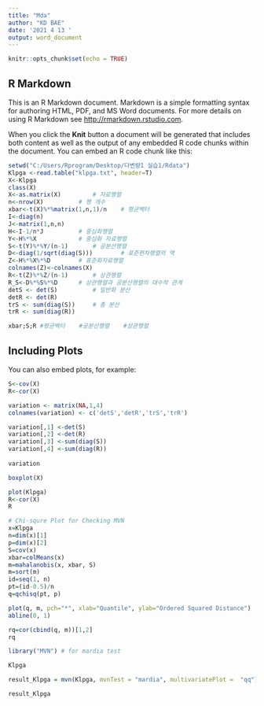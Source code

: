 ---
title: "Mda"
author: "KD BAE"
date: '2021 4 13 '
output: word_document
---

```{r setup, include=FALSE}
knitr::opts_chunk$set(echo = TRUE)
```

## R Markdown

This is an R Markdown document. Markdown is a simple formatting syntax for authoring HTML, PDF, and MS Word documents. For more details on using R Markdown see <http://rmarkdown.rstudio.com>.

When you click the **Knit** button a document will be generated that includes both content as well as the output of any embedded R code chunks within the document. You can embed an R code chunk like this:

```{r 1}
setwd("C:/Users/Rprogram/Desktop/다변량1 실습1/Rdata")
Klpga <-read.table("klpga.txt", header=T)
X<-Klpga
class(X)
X<-as.matrix(X)			# 자료행렬
n<-nrow(X)			# 행 개수
xbar<-t(X)%*%matrix(1,n,1)/n 	# 평균벡터
I<-diag(n)			
J<-matrix(1,n,n)
H<-I-1/n*J			# 중심화행렬
Y<-H%*%X			# 중심화 자료행렬
S<-t(Y)%*%Y/(n-1)		# 공분산행렬 
D<-diag(1/sqrt(diag(S)))		# 표준편차행렬의 역
Z<-H%*%X%*%D		# 표준화자료행렬
colnames(Z)<-colnames(X)
R<-t(Z)%*%Z/(n-1)		# 상관행렬
R_S<-D%*%S%*%D		# 상관행렬과 공분산행렬의 대수적 관계
detS <- det(S)			# 일반화 분산
detR <- det(R)
trS <- sum(diag(S))		# 총 분산
trR <- sum(diag(R))

xbar;S;R #평균벡터    #공분산행렬    #상관행렬


```

## Including Plots

You can also embed plots, for example:

```{r 2}
S<-cov(X)
R<-cor(X)

variation <- matrix(NA,1,4)
colnames(variation) <- c('detS','detR','trS','trR')

variation[,1] <-det(S)
variation[,2] <-det(R)
variation[,3] <-sum(diag(S))
variation[,4] <-sum(diag(R))
  
variation

```

```{r 3}

boxplot(X)
```

```{r 4}
plot(Klpga)
R<-cor(X)
R
```

```{r 5}
# Chi-squre Plot for Checking MVN
x=Klpga
n=dim(x)[1]
p=dim(x)[2]
S=cov(x)
xbar=colMeans(x)
m=mahalanobis(x, xbar, S)
m=sort(m)
id=seq(1, n)
pt=(id-0.5)/n
q=qchisq(pt, p)

plot(q, m, pch="*", xlab="Quantile", ylab="Ordered Squared Distance")
abline(0, 1)

rq=cor(cbind(q, m))[1,2]
rq

library("MVN") # for mardia test

Klpga

result_Klpga = mvn(Klpga, mvnTest = "mardia", multivariatePlot =  "qq")

result_Klpga

```